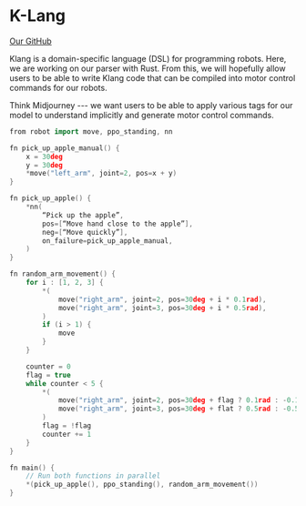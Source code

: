 # K-Lang

[Our GitHub](https://github.com/kscalelabs/klang)

Klang is a domain-specific language (DSL) for programming robots. Here, we are working on our parser with Rust. From this, we will hopefully allow users to be able to write Klang code that can be compiled into motor control commands for our robots.

Think Midjourney --- we want users to be able to apply various tags for our model to understand implicitly and generate motor control commands. 

```cpp filename=pick_up_apple.k showLineNumbers
from robot import move, ppo_standing, nn

fn pick_up_apple_manual() {
    x = 30deg
    y = 30deg
    *move("left_arm", joint=2, pos=x + y)
}

fn pick_up_apple() {
    *nn(
        “Pick up the apple”,
        pos=[“Move hand close to the apple”],
        neg=[“Move quickly”],
        on_failure=pick_up_apple_manual,
    )
}

fn random_arm_movement() {
    for i : [1, 2, 3] {
        *(
            move("right_arm", joint=2, pos=30deg + i * 0.1rad),
            move("right_arm", joint=3, pos=30deg + i * 0.5rad),
        )
        if (i > 1) {
            move
        }
    }

    counter = 0
    flag = true
    while counter < 5 {
        *(
            move("right_arm", joint=2, pos=30deg + flag ? 0.1rad : -0.1rad),
            move("right_arm", joint=3, pos=30deg + flat ? 0.5rad : -0.5rad),
        )
        flag = !flag
        counter += 1
    }
}

fn main() {
    // Run both functions in parallel
    *(pick_up_apple(), ppo_standing(), random_arm_movement())
}

```